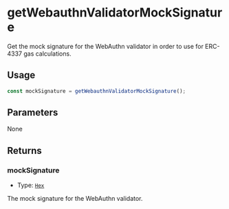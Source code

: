 # getWebauthnValidatorMockSignature

Get the mock signature for the WebAuthn validator in order to use for ERC-4337 gas calculations.

## Usage

```typescript copy
const mockSignature = getWebauthnValidatorMockSignature();
```

## Parameters

None

## Returns

### mockSignature

- Type: [`Hex`](https://viem.sh/docs/glossary/types#hex)

The mock signature for the WebAuthn validator.
